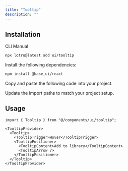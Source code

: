 ```yaml
---
title: "Tooltip"
description: ""
---
```


<ComponentPreview id="examples/tooltip-01" />

## Installation

<Tabs defaultValue="cli">

<TabsList>
  <TabsTrigger value="cli">CLI</TabsTrigger>
  <TabsTrigger value="manual">Manual</TabsTrigger>
  <TabsIndicator />
</TabsList>

<TabsContent value="cli">

```bash
npx lotru@latest add ui/tooltip
```

</TabsContent>

<TabsContent value="manual">

<Steps>

<Step>Install the following dependencies:</Step>

```bash
npm install @base_ui/react
```

<Step>Copy and paste the following code into your project.</Step>

<ComponentSource id="ui/tooltip" />

<Step>Update the import paths to match your project setup.</Step>

</Steps>

</TabsContent>

</Tabs>

## Usage

```tsx
import { Tooltip } from "@/components/ui/tooltip";
```

```tsx
<TooltipProvider>
  <Tooltip>
    <TooltipTrigger>Hover</TooltipTrigger>
    <TooltipPositioner>
      <TooltipContent>Add to library</TooltipContent>
      <TooltipArrow />
    </TooltipPositioner>
  </Tooltip>
</TooltipProvider>
```
